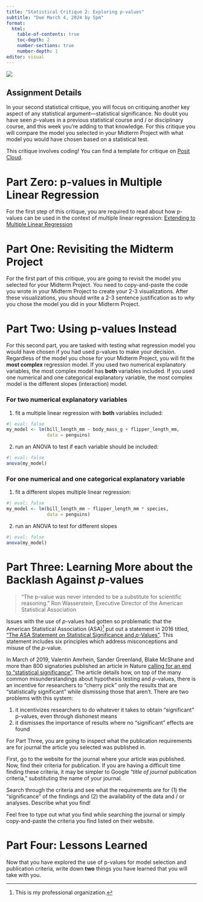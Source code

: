 ```yaml
---
title: "Statistical Critique 2: Exploring p-values"
subtitle: "Due March 4, 2024 by 5pm"
format: 
  html:
    table-of-contents: true
    toc-depth: 2
    number-sections: true
    number-depth: 1
editor: visual
---
```


![](images/significant.jpeg)

## Assignment Details

In your second statistical critique, you will focus on critiquing another key aspect of any statistical argument---statistical significance. No doubt you have seen $p$-values in a previous statistical course and / or disciplinary course, and this week you're adding to that knowledge. For this critique you will compare the model you selected in your Midterm Project with what model you would have chosen based on a statistical test.

This critique involves coding! You can find a template for critique on [Posit Cloud](https://posit.cloud/).

# Part Zero: p-values in Multiple Linear Regression

For the first step of this critique, you are required to read about how p-values can be used in the context of multiple linear regression: [Extending to Multiple Linear Regression](../weeks/chapters/week-8-reading-mlr.qmd "Extending to Multiple Linear Regression")

# Part One: Revisiting the Midterm Project

For the first part of this critique, you are going to revisit the model you selected for your Midterm Project. You need to copy-and-paste the code you wrote in your Midterm Project to create your 2-3 visualizations. After these visualizations, you should write a 2-3 sentence justification as to *why* you chose the model you did in your Midterm Project.

# Part Two: Using p-values Instead

For this second part, you are tasked with testing what regression model you would have chosen if you had used p-values to make your decision. Regardless of the model you chose for your Midterm Project, you will fit the **most complex** regression model. If you used two numerical explanatory variables, the most complex model has **both** variables included. If you used one numerical and one categorical explanatory variable, the most complex model is the different slopes (interaction) model.

### For two numerical explanatory variables

1.  fit a multiple linear regression with **both** variables included:

```r
#| eval: false
my_model <- lm(bill_length_mm ~ body_mass_g + flipper_length_mm, 
               data = penguins)
```

2.  run an ANOVA to test if each variable should be included:

```r
#| eval: false
anova(my_model)
```

### For one numerical and one categorical explanatory variable

1.  fit a different slopes multiple linear regression:

```r
#| eval: false
my_model <- lm(bill_length_mm ~ flipper_length_mm * species, 
               data = penguins)
```

2.  run an ANOVA to test for different slopes

```r
#| eval: false
anova(my_model)
```

<!-- # Part Three: Learning More about Misuses of $p$-values -->

<!-- For this section, you are required to: -->

<!-- 1.  read the American Statistical Association's statement on $p$-values and statistical significance -->

<!-- 2.  note what misinterpretations you believe apply your excerpt (from Part One) **and** why -->

<!-- ::: callout-tip -->

<!-- # Justification -->

<!-- Note, you are required to *justify* why you believe the selected misinterpretations apply to your article's statistical argument(s). -->

<!-- ::: -->

# Part Three: Learning More about the Backlash Against $p$-values

> "The p-value was never intended to be a substitute for scientific reasoning." Ron Wasserstein, Executive Director of the American Statistical Association

Issues with the use of $p$-values had gotten so problematic that the American Statistical Association (ASA)[^1] put out a statement in 2016 titled, ["The ASA Statement on Statistical Significance and $p$-Values"](https://www.amstat.org/asa/files/pdfs/P-ValueStatement.pdf). This statement includes six principles which address misconceptions and misuse of the $p$-value.

[^1]: This is my professional organization.

In March of 2019, Valentin Amrhein, Sander Greenland, Blake McShane and more than 800 signatories published an article in Nature [calling for an end to "statistical significance"](https://www.nature.com/articles/d41586-019-00857-9). The article details how, on top of the many common misunderstandings about hypothesis testing and $p$-values, there is an incentive for researchers to "cherry pick" only the results that are "statistically significant" while dismissing those that aren't. There are two problems with this system:

1.  it incentivizes researchers to do whatever it takes to obtain "significant" p-values, even through dishonest means
2.  it dismisses the importance of results where no "significant" effects are found

<!-- > "Over time it appears the p-value has become a gatekeeper for whether work is publishable. This apparent editorial bias leads to the 'file-drawer effect,' in which research with statistically significant outcomes are much more likely to get published, while other work that might well be just as important scientifically is never seen in print. It also leads to practices called by such names as 'p-hacking' and 'data dredging' that emphasize the search for small p-values over other statistical and scientific reasoning." -->

<!-- > -->

<!-- > Jessica Utts, President of the American Statistical Association -->

For Part Three, you are going to inspect what the publication requirements are for journal the article you selected was published in.

First, go to the website for the journal where your article was published. Now, find their criteria for publication. If you are having a difficult time finding these criteria, it may be simpler to Google "*title of journal* publication criteria," substituting the name of your journal.

Search through the criteria and see what the requirements are for (1) the "significance" of the findings and (2) the availability of the data and / or analyses. Describe what you find!

::: callout-tip
Feel free to type out what you find while searching the journal or simply copy-and-paste the criteria you find listed on their website.
:::

# Part Four: Lessons Learned

Now that you have explored the use of p-values for model selection and publication criteria, write down **two** things you have learned that you will take with you.
